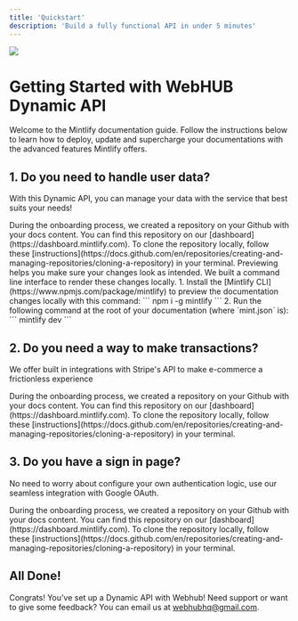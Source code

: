 ```yaml
---
title: 'Quickstart'
description: 'Build a fully functional API in under 5 minutes'
---
```

<Frame>
  <img src="/images/tech-infrastructure.jpg" style={{ borderRadius: '0.5rem' }} />
</Frame>

#

# Getting Started with WebHUB Dynamic API

Welcome to the Mintlify documentation guide. Follow the instructions below to learn how to deploy, update and supercharge your documentations with the advanced features Mintlify offers.

## 1. Do you need to handle user data?

With this Dynamic API, you can manage your data with the service that best suits your needs!

<AccordionGroup>
  <Accordion icon="chart-mixed" title="Manage user data with AWS DynamoDB Tables">
    During the onboarding process, we created a repository on your Github with
    your docs content. You can find this repository on our
    [dashboard](https://dashboard.mintlify.com). To clone the repository
    locally, follow these
    [instructions](https://docs.github.com/en/repositories/creating-and-managing-repositories/cloning-a-repository)
    in your terminal.
  </Accordion>
  <Accordion icon="images" title="Save photos, videos, and files with AWS S3 Bucket">
    Previewing helps you make sure your changes look as intended. We built a
    command line interface to render these changes locally. 1. Install the
    [Mintlify CLI](https://www.npmjs.com/package/mintlify) to preview the
    documentation changes locally with this command: ``` npm i -g mintlify ```
    2. Run the following command at the root of your documentation (where
    `mint.json` is): ``` mintlify dev ```
  </Accordion>
</AccordionGroup>

## 2. Do you need a way to make transactions?

We offer built in integrations with Stripe's API to make e-commerce a frictionless experience

<AccordionGroup>
  <Accordion icon="hand-holding-dollar" title="Implement e-commerce integration with Stripe API">
    During the onboarding process, we created a repository on your Github with
    your docs content. You can find this repository on our
    [dashboard](https://dashboard.mintlify.com). To clone the repository
    locally, follow these
    [instructions](https://docs.github.com/en/repositories/creating-and-managing-repositories/cloning-a-repository)
    in your terminal.
  </Accordion>
</AccordionGroup>

## 3. Do you have a sign in page?

No need to worry about configure your own authentication logic, use our seamless integration with Google OAuth.

<AccordionGroup>
  <Accordion icon="handshake" title="Setup user authentication with Google OAuth">
    During the onboarding process, we created a repository on your Github with
    your docs content. You can find this repository on our
    [dashboard](https://dashboard.mintlify.com). To clone the repository
    locally, follow these
    [instructions](https://docs.github.com/en/repositories/creating-and-managing-repositories/cloning-a-repository)
    in your terminal.
  </Accordion>
</AccordionGroup>

## All Done!

Congrats! You’ve set up a Dynamic API with Webhub! Need support or want to give some feedback? You can email us at webhubhq@gmail.com.